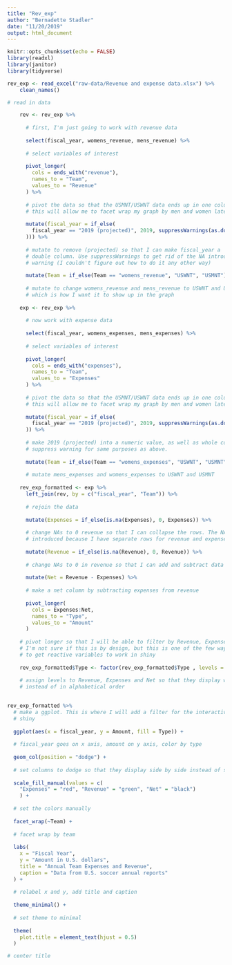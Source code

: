 ```yaml
---
title: "Rev_exp"
author: "Bernadette Stadler"
date: "11/20/2019"
output: html_document
---
```


```r
knitr::opts_chunk$set(echo = FALSE)
library(readxl)
library(janitor)
library(tidyverse)
```

```r
rev_exp <- read_excel("raw-data/Revenue and expense data.xlsx") %>%
    clean_names()

# read in data 

```


```r
    rev <- rev_exp %>%
  
      # first, I'm just going to work with revenue data 
  
      select(fiscal_year, womens_revenue, mens_revenue) %>%
  
      # select variables of interest 
  
      pivot_longer(
        cols = ends_with("revenue"),
        names_to = "Team",
        values_to = "Revenue"
      ) %>%
  
      # pivot the data so that the USMNT/USWNT data ends up in one column 
      # this will allow me to facet wrap my graph by men and women later
   
      mutate(fiscal_year = if_else(
        fiscal_year == "2019 (projected)", 2019, suppressWarnings(as.double((fiscal_year))
      ))) %>%
  
      # mutate to remove (projected) so that I can make fiscal_year a 
      # double column. Use suppressWarnings to get rid of the NA introduced by coercion
      # warning (I couldn't figure out how to do it any other way)
  
      mutate(Team = if_else(Team == "womens_revenue", "USWNT", "USMNT"))
      
      # mutate to change womens_revenue and mens_revenue to USWNT and USMNT, 
      # which is how I want it to show up in the graph 
    
    exp <- rev_exp %>%
      
      # now work with expense data 
      
      select(fiscal_year, womens_expenses, mens_expenses) %>%
      
      # select variables of interest  
      
      pivot_longer(
        cols = ends_with("expenses"),
        names_to = "Team",
        values_to = "Expenses"
      ) %>%
      
      # pivot the data so that the USMNT/USWNT data ends up in one column 
      # this will allow me to facet wrap my graph by men and women later
      
      mutate(fiscal_year = if_else(
        fiscal_year == "2019 (projected)", 2019, suppressWarnings(as.double(fiscal_year))
      )) %>%
      
      # make 2019 (projected) into a numeric value, as well as whole column. Use
      # suppress warning for same purposes as above.
      
      mutate(Team = if_else(Team == "womens_expenses", "USWNT", "USMNT"))
    
      # mutate mens_expenses and womens_expenses to USWNT and USMNT
    
    rev_exp_formatted <- exp %>%
      left_join(rev, by = c("fiscal_year", "Team")) %>%
      
      # rejoin the data 
      
      mutate(Expenses = if_else(is.na(Expenses), 0, Expenses)) %>%
      
      # change NAs to 0 revenue so that I can collapse the rows. The NAs were
      # introduced because I have separate rows for revenue and expense 
      
      mutate(Revenue = if_else(is.na(Revenue), 0, Revenue)) %>%
      
      # change NAs to 0 in revenue so that I can add and subtract data below 
      
      mutate(Net = Revenue - Expenses) %>%
      
      # make a net column by subtracting expenses from revenue 
      
      pivot_longer(
        cols = Expenses:Net,
        names_to = "Type",
        values_to = "Amount"
      )
    
    # pivot longer so that I will be able to filter by Revenue, Expenses and Net. 
    # I'm not sure if this is by design, but this is one of the few ways I was able
    # to get reactive variables to work in shiny
    
    rev_exp_formatted$Type <- factor(rev_exp_formatted$Type , levels = c("Revenue", "Expenses", "Net"))
    
    # assign levels to Revenue, Expenses and Net so that they display with Net last 
    # instead of in alphabetical order 
    
```


```r
    
rev_exp_formatted %>%
  # make a ggplot. This is where I will add a filter for the interactive variable in 
  # shiny 
  
  ggplot(aes(x = fiscal_year, y = Amount, fill = Type)) +
  
  # fiscal_year goes on x axis, amount on y axis, color by type 
  
  geom_col(position = "dodge") +
  
  # set columns to dodge so that they display side by side instead of stacked 
  
  scale_fill_manual(values = c(
    "Expenses" = "red", "Revenue" = "green", "Net" = "black")
    ) +
  
  # set the colors manually 
  
  facet_wrap(~Team) +
  
  # facet wrap by team 
  
  labs(
    x = "Fiscal Year",
    y = "Amount in U.S. dollars",
    title = "Annual Team Expenses and Revenue",
    caption = "Data from U.S. soccer annual reports"
  ) +
  
  # relabel x and y, add title and caption 
  
  theme_minimal() +
  
  # set theme to minimal 
  
  theme(
    plot.title = element_text(hjust = 0.5)
  )

# center title 

```

